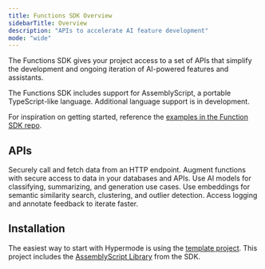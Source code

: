 ```yaml
---
title: Functions SDK Overview
sidebarTitle: Overview
description: "APIs to accelerate AI feature development"
mode: "wide"
---
```


The Functions SDK gives your project access to a set of APIs that simplify the development and ongoing iteration of AI-powered features and assistants.

<Note>
  The Functions SDK includes support for AssemblyScript, a portable
  TypeScript-like language. Additional language support is in development.
</Note>

For inspiration on getting started, reference the [examples in the Function SDK repo](https://github.com/hypermodeAI/functions-as/tree/main/examples).

## APIs

<CardGroup cols={2}>
  <Card title="HTTP" icon="server" href="/sdk/http">
    Securely call and fetch data from an HTTP endpoint.
  </Card>
  <Card title="Connection" icon="database" href="/sdk/connection">
    Augment functions with secure access to data in your databases and APIs.
  </Card>
  <Card title="Inference" icon="message-plus" href="/sdk/inference">
    Use AI models for classifying, summarizing, and generation use cases.
  </Card>
  <Card title="Search" icon="searchengin" href="/sdk/search">
    Use embeddings for semantic similarity search, clustering, and outlier
    detection.
  </Card>
  <Card title="Console" icon="browsers" href="/sdk/console">
    Access logging and annotate feedback to iterate faster.
  </Card>
</CardGroup>

## Installation

The easiest way to start with Hypermode is using the [template project](https://github.com/hypermodeAI/template-project). This project includes the [AssemblyScript Library](https://www.npmjs.com/package/@hypermode/functions-as) from the SDK.
